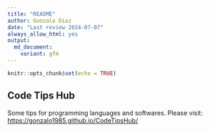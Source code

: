 ```yaml
---
title: "README"
author: Gonzalo Diaz
date: "Last review 2024-07-07"
always_allow_html: yes
output:
  md_document:
    variant: gfm
---
```


```r
knitr::opts_chunk$set(echo = TRUE)

```


## Code Tips Hub

Some tips for programming languages and softwares. Please visit: <a href="https://gonzalo1985.github.io/CodeTipsHub/">https://gonzalo1985.github.io/CodeTipsHub/</a>